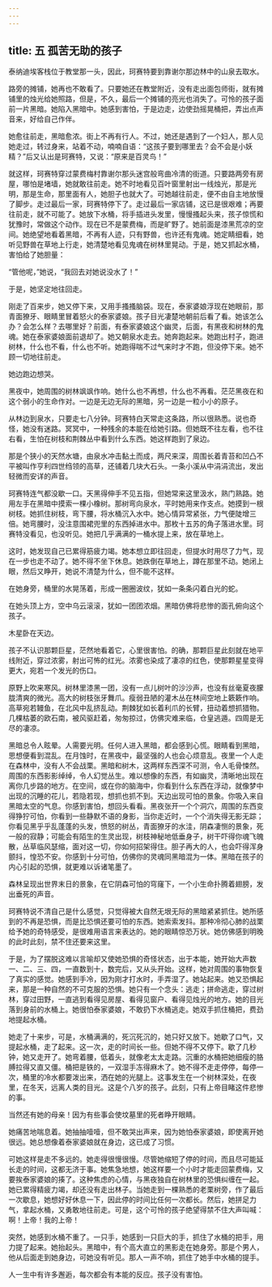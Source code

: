 ```yaml
---
---
---
```

title: 五 孤苦无助的孩子
---




泰纳迪埃客栈位于教堂那一头，因此，珂赛特要到靠谢尔那边林中的山泉去取水。

路旁的摊铺，她再也不敢看了。只要她还在教堂附近，没有走出面包师街，就有摊铺里的烛光给她照路，但是，不久，最后一个摊铺的亮光也消失了。可怜的孩子面前一片黑暗。她陷入黑暗中。她感到害怕，于是边走，边使劲摇晃桶把，弄出点声音来，好给自己作伴。

她愈往前走，黑暗愈浓。街上不再有行人。不过，她还是遇到了一个妇人，那人见她走过，转过身来，站着不动，喃喃自语：“这孩子要到哪里去？会不会是小妖精？”后又认出是珂赛特，又说：“原来是百灵鸟！”

就这样，珂赛特穿过蒙费梅村靠谢尔那头迷宫般弯曲冷清的街道。只要路两旁有房屋，哪怕是堵墙，她就敢往前走。她不时地看见百叶窗里射出一线烛光，那是光明，那是生命，那里面有人，她胆子也就大了。可她越往前走，便不由自主地放慢了脚步。走过最后一家，珂赛特停下了。走过最后一家店铺，这已是很艰难；再要往前走，就不可能了。她放下水桶，将手插进头发里，慢慢搔起头来，孩子惊慌和犹豫时，常做这个动作。现在已不是蒙费梅，而是旷野了。她前面是漆黑荒凉的空间。她绝望地看着黑暗，不再有人迹，只有野兽，也许还有鬼魂。她定睛细看，她听见野兽在草地上行走，她清楚地看见鬼魂在树林里晃动。于是，她又抓起水桶，害怕给了她胆量：

“管他呢，”她说，“我回去对她说没水了！”

于是，她坚定地往回走。

刚走了百来步，她又停下来，又用手搔搔脑袋。现在，泰家婆娘浮现在她眼前，那青面獠牙、眼睛里冒着怒火的泰家婆娘。孩子目光凄楚地朝前后看了看。她该怎么办？会怎么样？去哪里好？前面，有泰家婆娘这个幽灵，后面，有黑夜和树林的鬼魂。她在泰家婆娘面前退却了。她又朝泉水走去。她奔跑起来。她跑出村子，跑进树林，什么也不看，什么也不听。她跑得喘不过气来时才不跑，但没停下来。她不顾一切地往前走。

她边跑边想哭。

黑夜中，她周围的树林飒飒作响。她什么也不再想，什么也不再看。茫茫黑夜在和这个弱小的生命作对。一边是无边无际的黑暗，另一边是一粒小小的原子。

从林边到泉水，只要走七八分钟。珂赛特白天常走这条路，所以很熟悉。说也奇怪，她没有迷路。冥冥中，一种残余的本能在给她引路。但她既不往左看，也不往右看，生怕在树枝和荆棘丛中看到什么东西。她这样跑到了泉边。

那是个狭小的天然水塘，由泉水冲击黏土而成，两尺来深，周围长着青苔和凹凸不平被叫作亨利四世绉领的高草，还铺着几块大石头。一条小溪从中涓涓流出，发出轻微而安详的声音。

珂赛特连气都没歇一口。天黑得伸手不见五指，但她常来这里汲水，熟门熟路。她用左手在黑暗中摸索一棵小橡树。那树弯向泉水，平时她用来作支点。她摸到一根树枝。她抓住树枝，弯下腰，将水桶沉入水中。她心情异常紧张，力气便陡增三倍。她弯腰时，没注意围裙兜里的东西掉进水中。那枚十五苏的角子落进水里。珂赛特没看见，也没听见。她把几乎满满的一桶水提上来，放在草地上。

这时，她发现自己已累得筋疲力竭。她本想立即往回走，但提水时用尽了力气，现在一步也走不动了。她不得不坐下休息。她跌倒在草地上，蹲在那里不动。她闭上眼，然后又睁开，她说不清楚为什么，但不能不这样。

在她身旁，桶里的水晃荡着，形成一圈圈波纹，犹如一条条闪着白光的蛇。

在她头顶上方，空中乌云滚滚，犹如一团团浓烟。黑暗仿佛将悲惨的面孔俯向这个孩子。

木星卧在天边。

孩子不认识那颗巨星，茫然地看着它，心里很害怕。的确，那颗巨星此刻就在地平线附近，穿过浓雾，射出可怖的红光。浓雾也染成了凄凉的红色，使那颗星星变得更大，宛若一个发光的伤口。

原野上吹来寒风。树林里漆黑一团，没有一点儿树叶的沙沙声，也没有丝毫夏夜朦胧清爽的微光。高大的树枝张牙舞爪。瘦弱丑陋的灌木丛在林间空地上簌簌作响。高草宛若鳗鱼，在北风中乱挤乱动。荆棘犹如长着利爪的长臂，扭动着想抓猎物。几棵枯萎的欧石南，被风驱赶着，匆匆掠过，仿佛灾难来临，仓皇逃遁。四周是无尽的凄凉。

黑暗总令人眩晕。人需要光明。任何人进入黑暗，都会感到心慌。眼睛看到黑暗，思想便看到混乱。在月蚀时，在黑夜中，最坚强的人也会心烦意乱。夜里一个人走在森林中，没有人不会战栗。黑暗和树木，这两样东西深不可测，令人毛骨悚然。周围的东西影影绰绰，令人幻觉丛生。难以想像的东西，有如幽灵，清晰地出现在离你几步路的地方。在空间，或在你的脑海中，你看到什么东西在浮动，就像梦中出现的沉睡的花儿，若隐若现，想抓也抓不到。天边出现可怕的景象。你吸入来自黑暗太空的气息。你感到害怕，想回头看看。黑夜张开一个个洞穴，周围的东西变得狰狞可怕，你看到一些静默不语的身影，当你走近时，一个个消失得无影无踪；你看见黑乎乎乱蓬蓬的头发，愤怒的树丛，青面獠牙的水洼，阴森凄恻的景象，死一般的寂静；可能会有陌生的生灵出现，树枝神秘地低垂身子，树干吓得你魂飞魄散，丛草临风瑟缩，面对这一切，你如何招架得住。胆子再大的人，也会吓得浑身颤抖，惶恐不安。你感到十分可怕，仿佛你的灵魂同黑暗混为一体。黑暗在孩子的内心引起的恐惧，就更难以诉诸笔墨了。

森林呈现出世界末日的景象，在它阴森可怕的穹窿下，一个小生命扑腾着翅膀，发出垂死的声音。

珂赛特说不清自己是什么感觉，只觉得被大自然无垠无际的黑暗紧紧抓住。她所感到的不再是恐惧，而是比恐惧还要可怕的东西。她索索发抖。那种冷彻心肺的战栗给予她的奇特感受，是很难用语言来表达的。她的眼睛惊恐万状。她仿佛感到明晚的此时此刻，禁不住还要来这里。

于是，为了摆脱这难以言喻却又使她恐惧的奇怪状态，出于本能，她开始大声数一、二、三、四，一直数到十，数完后，又从头开始。这样，她对周围的事物恢复了真实的感觉。她感到手冷，因为刚才打水时，手弄湿了。她站起来。她又恐惧起来，那是一种自然的不可克服的恐惧。她只有一个念头：逃走；拼命逃走，穿过树林，穿过田野，一直逃到看得见房屋、看得见窗户、看得见烛光的地方。她的目光落到身前的水桶上。她很怕泰家婆娘，不敢扔下水桶逃走。她双手抓住桶把，费劲地提起水桶。

她走了十来步，可是，水桶满满的，死沉死沉的，她只好又放下。她歇了口气，又提起水桶，走了起来。这一次，走的时间长一些。但她不得不又停下。歇了几秒钟，她又走开了。她弯着腰，低着头，就像老太太走路。沉重的水桶把她细瘦的胳膊拉得又直又僵。桶把是铁的，一双湿手冻得麻木了。她不得不走走停停，每停一次，桶里的冷水都要泼出来，洒在她的光腿上。这事发生在一个树林深处，在夜里，在冬天，远离人类的目光。这是个八岁的孩子。此刻，只有上帝目睹这件悲惨的事。

当然还有她的母亲！因为有些事会使坟墓里的死者睁开眼睛。

她痛苦地喘息着。她抽抽噎噎，但不敢哭出声来，因为她怕泰家婆娘，即使离开她很远。她总想像着泰家婆娘就在身边，这已成了习惯。

可她这样是走不多远的。她走得很慢很慢。尽管她缩短了停的时间，而且尽可能延长走的时间，这都无济于事。她焦急地想，她这样要一个小时才能走回蒙费梅，又要挨泰家婆娘的揍了。这种焦虑的心情，与黑夜独自在树林里的恐惧纠缠在一起。她已累得精疲力竭，却还没有走出林子。当她走到一棵熟悉的老栗树旁，作了最后一次歇息，她想好好休息一下，因此停的时间比任何一次都长。然后，她拼足力气，拿起水桶，又勇敢地往前走。可是，这个可怜的孩子绝望得禁不住大声叫喊：啊！上帝！我的上帝！

突然，她感到水桶不重了。一只手，她感到一只巨大的手，抓住了水桶的把手，用力提了起来。她抬起头。黑暗中，有个高大直立的黑影走在她身旁。那是个男人，他从后面走到她身边，可她没有听见。那人一声不响，抓住了她手中水桶的提手。

人一生中有许多邂逅，每次都会有本能的反应。孩子没有害怕。